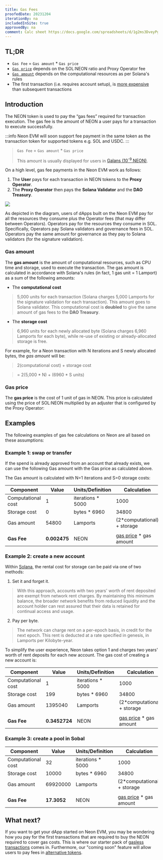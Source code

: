 ```yaml
---
title: Gas Fees
proofedDate: 20231204
iterationBy: na
includedInSite: true
approvedBy: na
comment: Calc sheet https://docs.google.com/spreadsheets/d/1g2ms3DveyPgrG0Gf6cSwq6xhT0AgrrRus_pa9ICHP4w/edit?usp=sharing 
---
```



## TL;DR

- `Gas Fee` = `Gas amount` \* `Gas price`
- [`Gas price`](#gas-price) depends on the SOL:NEON ratio and Proxy Operator fee
- [`Gas amount`](#gas-amount) depends on the computational resources as per Solana's rules
- The first transaction (i.e. requires account setup), is [more expensive](#example-2-create-a-new-account) than subsequent transactions


## Introduction

The NEON token is used to pay the “gas fees” required for transaction execution. The gas fee is the amount of NEON a user pays for a transaction to execute successfully.

:::info
Neon EVM will soon support fee payment in the same token as the transaction token for supported tokens e.g. SOL and USDC.
::: 

> `Gas Fee` = `Gas amount` \* `Gas price`
>
> This amount is usually displayed for users in [Galans (10<sup>-9</sup> NEON)](/docs/tokens/neon_token#token-parameters).

On a high level, gas fee payments in the Neon EVM work as follows:
1. The **User** pays for each transaction in NEON tokens to the **Proxy Operator**.
2. The **Proxy Operator** then pays the **Solana Validator** and the **DAO Treasury**.

<div className='neon-img-box-600' style={{textAlign: 'center'}}>

![](./img/payments-neon.png)

</div>

As depicted in the diagram, users of dApps built on the Neon EVM pay for all the resources they consume plus the Operator fees (that may differ between Operators). Operators pay for the resources they consume in SOL. Specifically, Operators pay Solana validators and governance fees in SOL. Operators pay the same amount for governance as they pay to Solana validators (for the signature validation).

### Gas amount

The **gas amount** is the amount of computational resources, such as CPU time and storage, used to execute the transaction. The gas amount is calculated in accordance with Solana's rules (in fact, 1 gas unit = 1 Lamport) as a sum of the following amounts:
* The **computational cost**
> 5,000 units for each transaction (Solana charges 5,000 Lamports for the signature validation for each transaction). This amount goes to Solana validator. This computational cost is **doubled** to give the same amount of gas fees to the **DAO Treasury**.
* The **storage cost**
> 6,960 units for each newly allocated byte (Solana charges 6,960 Lamports for each byte), while re-use of existing or already-allocated storage is free.

For example, for a Neon transaction with N iterations and S newly allocated bytes, the *gas amount* will be:

> 2(computational cost) + storage cost

> = 2(5,000 \* N) + (6960 \* S  units)

### Gas price

The **gas price** is the cost of 1 unit of gas in NEON. This price is calculated using the price of SOL:NEON multiplied by an adjuster that is configured by the Proxy Operator:

<Formula/>


## Examples

The following examples of gas fee calculations on Neon are all based on these assumptions:

<Price/>

### Example 1: swap or transfer

If the spend is already approved from an account that already exists, we can use the following Gas amount with the Gas price as calculated above.

The Gas amount is calculated with N=1 iterations and S=0 storage costs:

| Component          | Value      | Units/Definition   | Calculation                  |
| ------------------ | ---------- | ------------------ | ---------------------------- |
| Computational cost | 1         | iterations \* 5000 | 1000                        |
| Storage cost       | 0          | bytes \* 6960      | 34800                        |
| Gas amount         | 54800     | Lamports           | (2\*computational) + storage |
|                    |            |                    |                              |
| **Gas Fee**            | **0.002475** | NEON               | [gas price](#examples) \* gas amount      |

### Example 2: create a new account
Within [Solana](https://docs.solana.com/storage_rent_economics), the rental cost for storage can be paid via one of two methods:
1. Set it and forget it. 

> With this approach, accounts with two years' worth of rent deposited are exempt from network rent charges. By maintaining this minimum balance, the broader network benefits from reduced liquidity and the account holder can rest assured that their data is retained for continual access and usage.

2. Pay per byte. 

> The network can charge rent on a per-epoch basis, in credit for the next epoch. This rent is deducted at a rate specified in genesis, in Lamports per Kilobyte-year.

To simplify the user experience, Neon takes option 1 and charges two years' worth of rent deposits for each new account. The gas cost of creating a new account is:


| Component          | Value      | Units/Definition   | Calculation                  |
| ------------------ | ---------- | ------------------ | ---------------------------- |
| Computational cost | 1         | iterations \* 5000 | 1000                        |
| Storage cost       | 199         | bytes \* 6960      | 34800                        |
| Gas amount         | 1395040     | Lamports           | (2\*computational) + storage |
|                    |            |                    |                              |
| **Gas Fee**            | **0.3452724** | NEON               | [gas price](#examples) \* gas amount      |



### Example 3: create a pool in Sobal

| Component          | Value      | Units/Definition   | Calculation                  |
| ------------------ | ---------- | ------------------ | ---------------------------- |
| Computational cost | 32         | iterations \* 5000 | 1000                        |
| Storage cost       | 10000         | bytes \* 6960      | 34800                        |
| Gas amount         | 69920000     | Lamports           | (2\*computational) + storage |
|                    |            |                    |                              |
| **Gas Fee**            | **17.3052** | NEON               | [gas price](#examples) \* gas amount      |


## What next?

If you want to get your dApp started on Neon EVM, you may be wondering how you pay for the first transactions that are required to buy the NEON required to cover gas costs. This is where our starter pack of [gasless transactions](/docs/developing/gasless) comes in. Furthermore, our "coming soon" feature will allow users to pay fees in [alternative tokens](https://neonevm.org/blog/feature-alternative-gas-fee-token).
